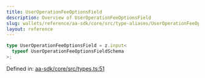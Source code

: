 ```yaml
---
title: UserOperationFeeOptionsField
description: Overview of UserOperationFeeOptionsField
slug: wallets/reference/aa-sdk/core/src/type-aliases/UserOperationFeeOptionsField
layout: reference
---
```


```ts
type UserOperationFeeOptionsField = z.input<
  typeof UserOperationFeeOptionsFieldSchema
>;
```

Defined in: [aa-sdk/core/src/types.ts:51](https://github.com/alchemyplatform/aa-sdk/blob/e3c1a23e6e03f44bf2db3afddb97a91b175cba58/aa-sdk/core/src/types.ts#L51)
